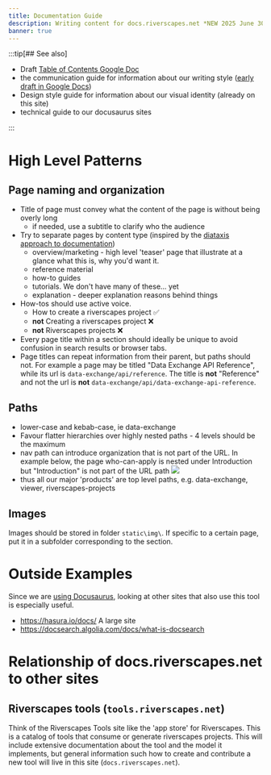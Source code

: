 ```yaml
---
title: Documentation Guide
description: Writing content for docs.riverscapes.net *NEW 2025 June 30*
banner: true
---
```


:::tip[## See also]

* Draft [Table of Contents Google Doc](https://docs.google.com/spreadsheets/d/1z2zneBdZIrL2vqD4iJ_hSQAqQuD0YbwzHP250B2_AVw/edit?usp=sharing)
* the communication guide for information about our writing style ([early draft in Google Docs](https://docs.google.com/document/d/16Xp0VH2yHCJ0UdAcAnX1SE1KsCM9y6mUbl4HtCL_cqI/edit?usp=sharing))
* Design style guide for information about our visual identity (already on this site)
* technical guide to our docusaurus sites

:::

# High Level Patterns

## Page naming and organization
* Title of page must convey what the content of the page is without being overly long
	* if needed, use a subtitle  to clarify who the audience 
* Try to separate pages by content type (inspired by the [diataxis approach to documentation](https://diataxis.fr/)) 
	* overview/marketing - high level 'teaser' page that illustrate at a glance what this is,  why you'd want it. 
	* reference material
	* how-to guides 
	* tutorials. We don't have many of these... yet
	* explanation - deeper explanation reasons behind things
* How-tos should use active voice. 
	* How to create a riverscapes project ✅ 
	* **not** Creating a riverscapes project ❌
	* **not** Riverscapes projects ❌
* Every page title within a section should ideally be unique to avoid confusion in search results or browser tabs.
* Page titles can repeat information from their parent, but paths should not. For example a page may be titled "Data Exchange API Reference", while its url is `data-exchange/api/reference`. The title is **not** "Reference" and not the url is **not** `data-exchange/api/data-exchange-api-reference`. 

## Paths

* lower-case and kebab-case, ie data-exchange
* Favour flatter hierarchies over highly nested paths - 4 levels should be the maximum 
* nav path can introduce organization that is not part of the URL. In example below, the page who-can-apply is nested under Introduction but "Introduction" is not part of the URL path
![](/img/get-involved/docusaurus-example-algolia-screenshot.png)
* thus all our major 'products' are top level paths, e.g. data-exchange, viewer, riverscapes-projects

## Images

Images should be stored in folder `static\img\`. If specific to a certain page, put it in a subfolder corresponding to the section.

# Outside Examples

Since we are [using Docusaurus](./using-docusaurus), looking at other sites that also use this tool is especially useful. 
* https://hasura.io/docs/ A large site
* https://docsearch.algolia.com/docs/what-is-docsearch 

# Relationship of docs.riverscapes.net to other sites

## Riverscapes tools (`tools.riverscapes.net`)

Think of the Riverscapes Tools site like the 'app store' for Riverscapes. This is a catalog of tools that consume or generate riverscapes projects. This will include extensive documentation about the tool and the model it implements, but general information such how to create and contribute a new tool will live in this site (`docs.riverscapes.net`).





